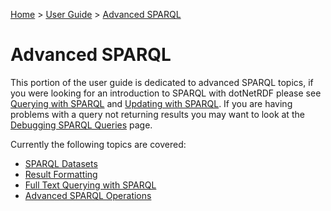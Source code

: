 [[Home]] > [[User Guide]] > [[UserGuide/Advanced SPARQL|Advanced SPARQL]]

= Advanced SPARQL =

This portion of the user guide is dedicated to advanced SPARQL topics, if you were looking for an introduction to SPARQL with dotNetRDF please see [[UserGuide/Querying with SPARQL|Querying with SPARQL]] and [[UserGuide/Updating with SPARQL|Updating with SPARQL]].  If you are having problems with a query not returning results you may want to look at the [[HowTo/Debug SPARQL Queries|Debugging SPARQL Queries]] page.

Currently the following topics are covered:

* [[UserGuide/SPARQL Datasets|SPARQL Datasets]]
* [[UserGuide/Result Formatting|Result Formatting]]
* [[UserGuide/Full Text Querying with SPARQL|Full Text Querying with SPARQL]]
* [[UserGuide/Advanced SPARQL Operations|Advanced SPARQL Operations]]